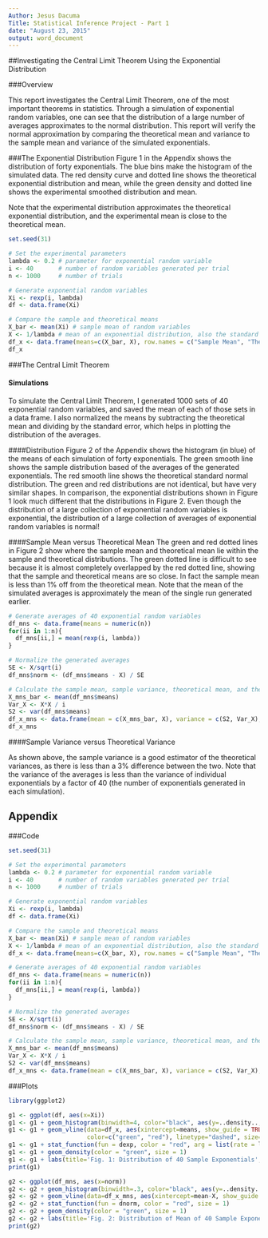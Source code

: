 ```yaml
---
Author: Jesus Dacuma
Title: Statistical Inference Project - Part 1
date: "August 23, 2015"
output: word_document
---
```


##Investigating the Central Limit Theorem Using the Exponential Distribution

###Overview

This report investigates the Central Limit Theorem, one of the most important theorems in statistics. Through a simulation of exponential random variables, one can see that the distribution of a large number of averages approximates to the normal distribution. This report will verify the normal approximation by comparing the theoretical mean and variance to the sample mean and variance of the simulated exponentials.

###The Exponential Distribution
Figure 1 in the Appendix shows the distribution of forty exponentials. The blue bins make the histogram of the simulated data. The red density curve and dotted line shows the theoretical exponential distribution and mean, while the green density and dotted line shows the experimental smoothed distribution and mean.

Note that the experimental distribution approximates the theoretical exponential distribution, and the experimental mean is close to the theoretical mean.

```r
set.seed(31)

# Set the experimental parameters
lambda <- 0.2 # parameter for exponential random variable
i <- 40       # number of random variables generated per trial
n <- 1000     # number of trials

# Generate exponential random variables
Xi <- rexp(i, lambda) 
df <- data.frame(Xi)

# Compare the sample and theoretical means
X_bar <- mean(Xi) # sample mean of random variables
X <- 1/lambda # mean of an exponential distribution, also the standard deviation
df_x <- data.frame(means=c(X_bar, X), row.names = c("Sample Mean", "Theoretical Mean"))
df_x
```

###The Central Limit Theorem

#### Simulations

To simulate the Central Limit Theorem, I generated 1000 sets of 40 exponential random variables, and saved the mean of each of those sets in a data frame. I also normalized the means by subtracting the theoretical mean and dividing by the standard error, which helps in plotting the distribution of the averages.

####Distribution
Figure 2 of the Appendix shows the histogram (in blue) of the means of each simulation of forty exponentials. The green smooth line shows the sample distribution based of the averages of the generated exponentials. The red smooth line shows the theoretical standard normal distribution. The green and red distributions are not identical, but have very similar shapes. In comparison, the exponential distributions shown in Figure 1 look much different that the distributions in Figure 2. Even though the distribution of a large collection of exponential random variables is exponential, the distribution of a large collection of averages of exponential random variables is normal!

####Sample Mean versus Theoretical Mean
The green and red dotted lines in Figure 2 show where the sample mean and theoretical mean lie within the sample and theoretical distributions. The green dotted line is difficult to see because it is almost completely overlapped by the red dotted line, showing that the sample and theoretical means are so close. In fact the sample mean is less than 1% off from the theoretical mean. Note that the mean of the simulated averages is approximately the mean of the single run generated earlier.

```r
# Generate averages of 40 exponential random variables
df_mns <- data.frame(means = numeric(n))
for(ii in 1:n){
  df_mns[ii,] = mean(rexp(i, lambda))
}

# Normalize the generated averages
SE <- X/sqrt(i)
df_mns$norm <- (df_mns$means - X) / SE

# Calculate the sample mean, sample variance, theoretical mean, and theoretical variance
X_mns_bar <- mean(df_mns$means)
Var_X <- X*X / i
S2 <- var(df_mns$means)
df_x_mns <- data.frame(mean = c(X_mns_bar, X), variance = c(S2, Var_X), row.names = c('sample', 'theoretical'))
df_x_mns
```

####Sample Variance versus Theoretical Variance

As shown above, the sample variance is a good estimator of the theoretical variances, as there is less than a 3% difference between the two. Note that the variance of the averages is less than the variance of individual exponentials by a factor of 40 (the number of exponentials generated in each simulation).

## Appendix

###Code
```r
set.seed(31)

# Set the experimental parameters
lambda <- 0.2 # parameter for exponential random variable
i <- 40       # number of random variables generated per trial
n <- 1000     # number of trials

# Generate exponential random variables
Xi <- rexp(i, lambda) 
df <- data.frame(Xi)

# Compare the sample and theoretical means
X_bar <- mean(Xi) # sample mean of random variables
X <- 1/lambda # mean of an exponential distribution, also the standard deviation
df_x <- data.frame(means=c(X_bar, X), row.names = c("Sample Mean", "Theoretical Mean"))

# Generate averages of 40 exponential random variables
df_mns <- data.frame(means = numeric(n))
for(ii in 1:n){
  df_mns[ii,] = mean(rexp(i, lambda))
}

# Normalize the generated averages
SE <- X/sqrt(i)
df_mns$norm <- (df_mns$means - X) / SE

# Calculate the sample mean, sample variance, theoretical mean, and theoretical variance
X_mns_bar <- mean(df_mns$means)
Var_X <- X*X / i
S2 <- var(df_mns$means)
df_x_mns <- data.frame(mean = c(X_mns_bar, X), variance = c(S2, Var_X), row.names = c('sample', 'theoretical'))
```

###Plots
```r
library(ggplot2)

g1 <- ggplot(df, aes(x=Xi))
g1 <- g1 + geom_histogram(binwidth=4, color="black", aes(y=..density.., fill=..count..))
g1 <- g1 + geom_vline(data=df_x, aes(xintercept=means, show_guide = TRUE), 
                      color=c("green", "red"), linetype="dashed", size=1)
g1 <- g1 + stat_function(fun = dexp, color = "red", arg = list(rate = lambda), size = 1)
g1 <- g1 + geom_density(color = "green", size = 1)
g1 <- g1 + labs(title='Fig. 1: Distribution of 40 Sample Exponentials', x='Samples', y='Density')
print(g1)

g2 <- ggplot(df_mns, aes(x=norm))
g2 <- g2 + geom_histogram(binwidth=.3, color="black", aes(y=..density.., fill=..count..))
g2 <- g2 + geom_vline(data=df_x_mns, aes(xintercept=mean-X, show_guide = TRUE), color=c("green", "red"), linetype="dashed", size=1)
g2 <- g2 + stat_function(fun = dnorm, color = "red", size = 1)
g2 <- g2 + geom_density(color = "green", size = 1)
g2 <- g2 + labs(title='Fig. 2: Distribution of Mean of 40 Sample Exponentials', x='Means', y='Density')
print(g2)
```